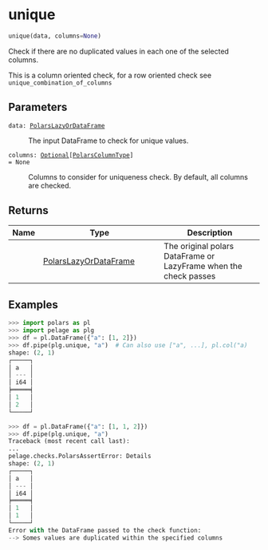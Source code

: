 # unique { #pelage.unique }

```python
unique(data, columns=None)
```

Check if there are no duplicated values in each one of the selected columns.

This is a column oriented check, for a row oriented check see
`unique_combination_of_columns`

## Parameters {.doc-section .doc-section-parameters}

<code><span class="parameter-name">data</span><span class="parameter-annotation-sep">:</span> <span class="parameter-annotation">[PolarsLazyOrDataFrame](`pelage.checks.utils.types.PolarsLazyOrDataFrame`)</span></code>

:   The input DataFrame to check for unique values.

<code><span class="parameter-name">columns</span><span class="parameter-annotation-sep">:</span> <span class="parameter-annotation">[Optional](`typing.Optional`)\[[PolarsColumnType](`pelage.checks.utils.types.PolarsColumnType`)\]</span> <span class="parameter-default-sep">=</span> <span class="parameter-default">None</span></code>

:   Columns to consider for uniqueness check. By default, all columns are checked.

## Returns {.doc-section .doc-section-returns}

| Name   | Type                                                                       | Description                                                      |
|--------|----------------------------------------------------------------------------|------------------------------------------------------------------|
|        | [PolarsLazyOrDataFrame](`pelage.checks.utils.types.PolarsLazyOrDataFrame`) | The original polars DataFrame or LazyFrame when the check passes |

## Examples {.doc-section .doc-section-examples}

```python
>>> import polars as pl
>>> import pelage as plg
>>> df = pl.DataFrame({"a": [1, 2]})
>>> df.pipe(plg.unique, "a")  # Can also use ["a", ...], pl.col("a)
shape: (2, 1)
┌─────┐
│ a   │
│ --- │
│ i64 │
╞═════╡
│ 1   │
│ 2   │
└─────┘
```

```python
>>> df = pl.DataFrame({"a": [1, 1, 2]})
>>> df.pipe(plg.unique, "a")
Traceback (most recent call last):
...
pelage.checks.PolarsAssertError: Details
shape: (2, 1)
┌─────┐
│ a   │
│ --- │
│ i64 │
╞═════╡
│ 1   │
│ 1   │
└─────┘
Error with the DataFrame passed to the check function:
--> Somes values are duplicated within the specified columns
```
